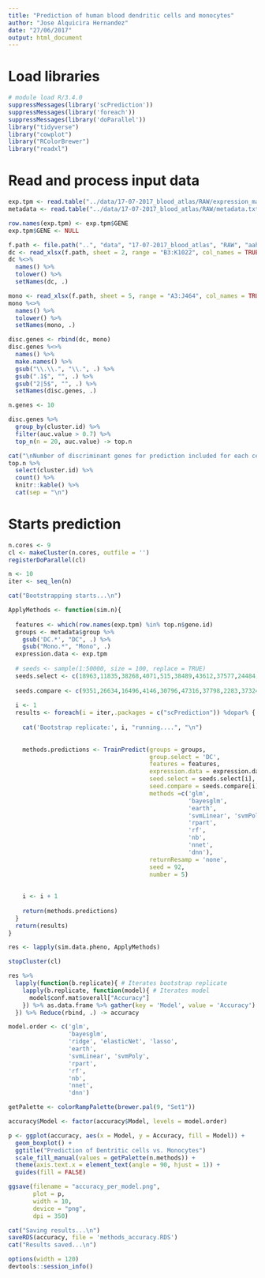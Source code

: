 ```yaml
---
title: "Prediction of human blood dendritic cells and monocytes"
author: "Jose Alquicira Hernandez"
date: "27/06/2017"
output: html_document
---
```


# Load libraries

```r
# module load R/3.4.0
suppressMessages(library('scPrediction'))
suppressMessages(library('foreach'))
suppressMessages(library('doParallel'))
library("tidyverse")
library("cowplot")
library("RColorBrewer")
library("readxl")
```

# Read and process input data

```r
exp.tpm <- read.table("../data/17-07-2017_blood_atlas/RAW/expression_matrix_tpm.txt", header = TRUE, sep = "\t")
metadata <- read.table("../data/17-07-2017_blood_atlas/RAW/metadata.txt", header = TRUE, sep = "\t", skip = 1)
```

```r
row.names(exp.tpm) <- exp.tpm$GENE
exp.tpm$GENE <- NULL
```

```r
f.path <- file.path("..", "data", "17-07-2017_blood_atlas", "RAW", "aah4573_Supplementary_Tables_1-16.xlsx")
dc <- read_xlsx(f.path, sheet = 2, range = "B3:K1022", col_names = TRUE)
dc %<>% 
  names() %>% 
  tolower() %>%
  setNames(dc, .)
```

```r
mono <- read_xlsx(f.path, sheet = 5, range = "A3:J464", col_names = TRUE)
mono %<>% 
  names() %>% 
  tolower() %>%
  setNames(mono, .)
```

```r
disc.genes <- rbind(dc, mono)
disc.genes %<>%
  names() %>%
  make.names() %>%
  gsub("\\.\\.", "\\.", .) %>%
  gsub(".1$", "", .) %>%
  gsub("2|5$", "", .) %>%
  setNames(disc.genes, .)
```

```r
n.genes <- 10
```

```r
disc.genes %>%
  group_by(cluster.id) %>%
  filter(auc.value > 0.7) %>% 
  top_n(n = 20, auc.value) -> top.n
```

```r
cat("\nNumber of discriminant genes for prediction included for each cell type:\n\n")
top.n %>% 
  select(cluster.id) %>% 
  count() %>% 
  knitr::kable() %>% 
  cat(sep = "\n")
```


# Starts prediction


```r
n.cores <- 9
cl <- makeCluster(n.cores, outfile = '')
registerDoParallel(cl)
```


```r
n <- 10
iter <- seq_len(n)
```


```r
cat("Bootstrapping starts...\n")
```



```r
ApplyMethods <- function(sim.n){
  
  features <- which(row.names(exp.tpm) %in% top.n$gene.id)
  groups <- metadata$group %>% 
    gsub('DC.*', "DC", .) %>% 
    gsub("Mono.*", "Mono", .)
  expression.data <- exp.tpm
  
  # seeds <- sample(1:50000, size = 100, replace = TRUE)
  seeds.select <- c(18963,11835,38268,4071,515,38489,43612,37577,24484,20562,28354,30815,29137,29246,23762,15286,33605,26739,22919,32596,14373,46398,46064,39920,24110,20294,41148,48654,34029,25359,3016,22720,43078,45935,7979,430,3033,27125,10152,38860,13293,4566,31483,12965,21939,31440,31397,2100,19793,15853,43780,40804,9741,44354,13126,40070,40929,21237,38687,8988,19795,44104,39181,49170,48984,39446,22446,37099,11091,47020,45130,16437,42807,42560,44595,33712,34490,38548,30927,47522,41510,4189,5421,36331,39808,16249,40572,41146,41607,11705,12381,4728,31350,25172,4763,4181,17638,46408,39838,16460)
  
  seeds.compare <- c(9351,26634,16496,4146,30796,47316,37798,2283,37324,12043,20234,28458,13545,5507,39962,2151,24861,36024,1727,4813,44701,32887,32101,38658,28058,4139,36523,24541,7204,46413,21999,9407,10986,13552,35608,1484,40106,18300,44515,32833,48557,19541,22954,32915,33148,9983,5081,28216,49692,20618,21360,30864,16166,35157,10310,25301,36652,44388,30874,10472,24462,36189,45468,19067,35199,29697,18077,7920,27799,37463,29394,6106,22739,10333,2933,30697,764,34893,27751,12255,28325,42947,31440,39348,48143,27205,341,31589,45188,111,759,5723,36586,36847,33712,47969,3351,23386,35620,40907)
  
  i <- 1
  results <- foreach(i = iter,.packages = c("scPrediction")) %dopar% {
    
    cat('Bootstrap replicate:', i, "running....", "\n")
    
    
    methods.predictions <- TrainPredict(groups = groups,
                                        group.select = 'DC',
                                        features = features,
                                        expression.data = expression.data,
                                        seed.select = seeds.select[i],
                                        seed.compare = seeds.compare[i],
                                        methods =c('glm',
                                                   'bayesglm',
                                                   'earth',
                                                   'svmLinear', 'svmPoly',
                                                   'rpart',
                                                   'rf',
                                                   'nb',
                                                   'nnet',
                                                   'dnn'),
                                        returnResamp = 'none',
                                        seed = 92,
                                        number = 5)
    
    
    i <- i + 1
    
    return(methods.predictions)
  }
  return(results)
}
```

```r
res <- lapply(sim.data.pheno, ApplyMethods)
```


```r
stopCluster(cl)
```


```r
res %>%
  lapply(function(b.replicate){ # Iterates bootstrap replicate
    lapply(b.replicate, function(model){ # Iterates model
      model$conf.mat$overall["Accuracy"]
    }) %>% as.data.frame %>% gather(key = 'Model', value = 'Accuracy')
  }) %>% Reduce(rbind, .) -> accuracy
```


```r
model.order <- c('glm',
                 'bayesglm', 
                 'ridge', 'elasticNet', 'lasso',
                 'earth', 
                 'svmLinear', 'svmPoly', 
                 'rpart', 
                 'rf', 
                 'nb', 
                 'nnet',
                 'dnn')
```



```r
getPalette <- colorRampPalette(brewer.pal(9, "Set1"))

accuracy$Model <- factor(accuracy$Model, levels = model.order)

p <- ggplot(accuracy, aes(x = Model, y = Accuracy, fill = Model)) +
  geom_boxplot() +
  ggtitle("Prediction of Dentritic cells vs. Monocytes")
  scale_fill_manual(values = getPalette(n.methods)) +
  theme(axis.text.x = element_text(angle = 90, hjust = 1)) +
  guides(fill = FALSE)

ggsave(filename = "accuracy_per_model.png",
       plot = p,
       width = 10,
       device = "png",
       dpi = 350)

```

```r
cat("Saving results...\n")
saveRDS(accuracy, file = 'methods_accuracy.RDS')
cat("Results saved...\n")
```

```r
options(width = 120)
devtools::session_info()
```

